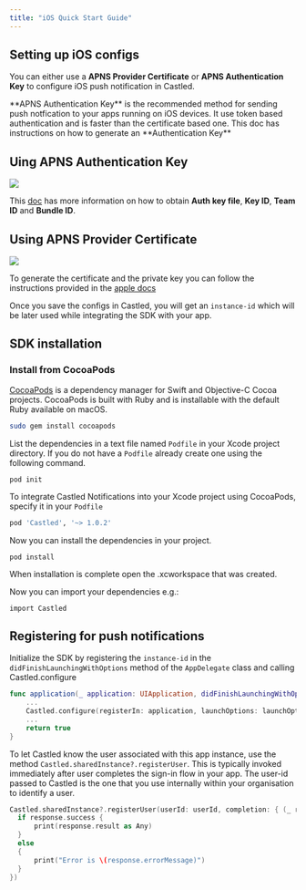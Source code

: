 ```yaml
---
title: "iOS Quick Start Guide"
---
```


## Setting up iOS configs

You can either use a **APNS Provider Certificate** or **APNS Authentication Key** to configure iOS push notification in Castled.

<Note>
  **APNS Authentication Key** is the recommended method for sending push
  notfication to your apps running on iOS devices. It use token based
  authentication and is faster than the certificate based one. This doc has
  instructions on how to generate an **Authentication Key**
</Note>

## Uing APNS Authentication Key

![](/images/ios-1.png)

This [doc](/getting-started/channel-setup/ios-auth) has more information on how to obtain **Auth key file**, **Key ID**, **Team ID** and **Bundle ID**.

## Using APNS Provider Certificate

![](/images/ios-2.png)

To generate the certificate and the private key you can follow the instructions provided in the [apple docs](https://developer.apple.com/documentation/usernotifications/setting_up_a_remote_notification_server/establishing_a_certificate-based_connection_to_apns)

Once you save the configs in Castled, you will get an `instance-id` which will be later used while integrating the SDK with your app.

## SDK installation

### Install from CocoaPods

[CocoaPods](https://cocoapods.org/) is a dependency manager for Swift and Objective-C Cocoa projects. CocoaPods is built with Ruby and is installable with the default Ruby available on macOS.

```bash
sudo gem install cocoapods
```

List the dependencies in a text file named `Podfile` in your Xcode project directory. If you do not have a `Podfile` already create one using the following command.

```
pod init
```

To integrate Castled Notifications into your Xcode project using CocoaPods, specify it in your `Podfile`

```bash Podfile
pod 'Castled', '~> 1.0.2'
```

Now you can install the dependencies in your project.

```
pod install
```

When installation is complete open the .xcworkspace that was created.

Now you can import your dependencies e.g.:

```
import Castled
```

## Registering for push notifications

Initialize the SDK by registering the `instance-id` in the `didFinishLaunchingWithOptions` method of the `AppDelegate` class and calling Castled.configure

```swift
func application(_ application: UIApplication, didFinishLaunchingWithOptions launchOptions: [UIApplication.LaunchOptionsKey: Any]?) -> Bool {
    ...
    Castled.configure(registerIn: application, launchOptions: launchOptions, instanceId: "instance-id", delegate: self)
    ...
    return true
}
```

To let Castled know the user associated with this app instance, use the method `Castled.sharedInstance?.registerUser`. This is typically invoked immediately after user completes the sign-in flow in your app. The user-id passed to Castled is the one that you use internally within your organisation to identify a user.

```swift
Castled.sharedInstance?.registerUser(userId: userId, completion: { (_ response: CastledResponse<[String : String]>) in
  if response.success {
      print(response.result as Any)
  }
  else
  {
      print("Error is \(response.errorMessage)")
  }
})
```
